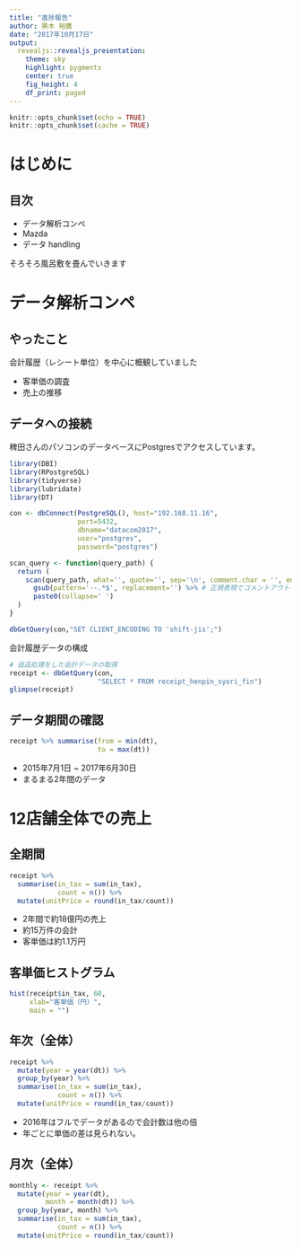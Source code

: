 ```yaml
---
title: "進捗報告"
author: 黒木 裕鷹
date: "2017年10月17日"
output:
  revealjs::revealjs_presentation:
    theme: sky
    highlight: pygments
    center: true
    fig_height: 4
    df_print: paged
---
```



```r
knitr::opts_chunk$set(echo = TRUE)
knitr::opts_chunk$set(cache = TRUE)
```

# はじめに


## 目次

- データ解析コンペ
- Mazda
- データ handling

そろそろ風呂敷を畳んでいきます

# データ解析コンペ

## やったこと

会計履歴（レシート単位）を中心に概観していました

- 客単価の調査
- 売上の推移

## データへの接続

稗田さんのパソコンのデータベースにPostgresでアクセスしています。

```r
library(DBI)
library(RPostgreSQL)
library(tidyverse)
library(lubridate)
library(DT)
```

```r
con <- dbConnect(PostgreSQL(), host="192.168.11.16", 
                 port=5432, 
                 dbname="datacom2017", 
                 user="postgres", 
                 password="postgres")

scan_query <- function(query_path) {
  return (
    scan(query_path, what='', quote='', sep='\n', comment.char = '', encoding='UTF-8') %>% 
      gsub(pattern='--.*$', replacement='') %>% # 正規表現でコメントアウトを消す
      paste0(collapse=' ')
  )
}

dbGetQuery(con,"SET CLIENT_ENCODING TO 'shift-jis';")
```
会計履歴データの構成
```r
# 返品処理をした会計データの取得
receipt <- dbGetQuery(con,
                      "SELECT * FROM receipt_henpin_syori_fin")
glimpse(receipt)
```

## データ期間の確認

```r
receipt %>% summarise(from = min(dt),
                      to = max(dt))
```
- 2015年7月1日 ~ 2017年6月30日
- まるまる2年間のデータ

# 12店舗全体での売上

## 全期間
```r
receipt %>% 
  summarise(in_tax = sum(in_tax),
            count = n()) %>% 
  mutate(unitPrice = round(in_tax/count))
```
- 2年間で約18億円の売上
- 約15万件の会計
- 客単価は約1.1万円

## 客単価ヒストグラム
```r
hist(receipt$in_tax, 60,
     xlab="客単価（円）",
     main = "")
```

## 年次（全体）

```r
receipt %>% 
  mutate(year = year(dt)) %>% 
  group_by(year) %>% 
  summarise(in_tax = sum(in_tax),
            count = n()) %>% 
  mutate(unitPrice = round(in_tax/count))
```
- 2016年はフルでデータがあるので会計数は他の倍
- 年ごとに単価の差は見られない。

## 月次（全体）
```r
monthly <- receipt %>% 
  mutate(year = year(dt),
         month = month(dt)) %>% 
  group_by(year, month) %>% 
  summarise(in_tax = sum(in_tax),
            count = n()) %>% 
  mutate(unitPrice = round(in_tax/count))

```